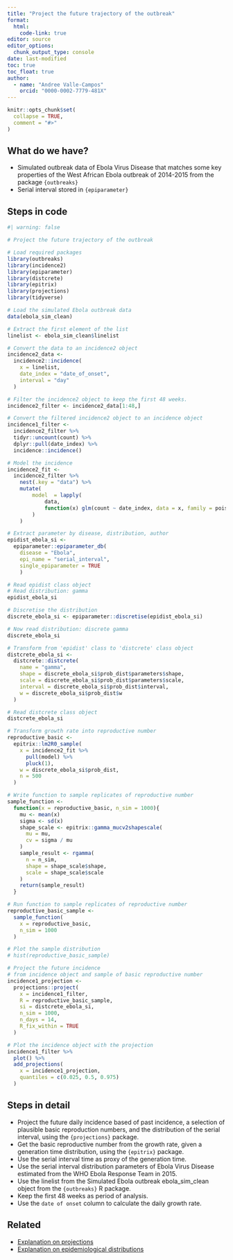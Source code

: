 ```yaml
---
title: "Project the future trajectory of the outbreak"
format: 
  html:
    code-link: true
editor: source
editor_options: 
  chunk_output_type: console
date: last-modified
toc: true
toc_float: true
author: 
  - name: "Andree Valle-Campos"
    orcid: "0000-0002-7779-481X"
---
```


```r
knitr::opts_chunk$set(
  collapse = TRUE,
  comment = "#>"
)
```

## What do we have?

- Simulated outbreak data of Ebola Virus Disease that matches some key properties of the West African Ebola outbreak of 2014-2015 from the package `{outbreaks}`
- Serial interval stored in `{epiparameter}`

## Steps in code

```r
#| warning: false

# Project the future trajectory of the outbreak

# Load required packages
library(outbreaks)
library(incidence2)
library(epiparameter)
library(distcrete)
library(epitrix)
library(projections)
library(tidyverse)

# Load the simulated Ebola outbreak data
data(ebola_sim_clean)

# Extract the first element of the list
linelist <- ebola_sim_clean$linelist

# Convert the data to an incidence2 object
incidence2_data <- 
  incidence2::incidence(
    x = linelist, 
    date_index = "date_of_onset",
    interval = "day"
  )

# Filter the incidence2 object to keep the first 48 weeks. 
incidence2_filter <- incidence2_data[1:48,]

# Convert the filtered incidence2 object to an incidence object
incidence1_filter <- 
  incidence2_filter %>% 
  tidyr::uncount(count) %>% 
  dplyr::pull(date_index) %>% 
  incidence::incidence()

# Model the incidence
incidence2_fit <- 
  incidence2_filter %>% 
    nest(.key = "data") %>% 
    mutate(
        model  = lapply(
            data,
            function(x) glm(count ~ date_index, data = x, family = poisson)
        )
    )

# Extract parameter by disease, distribution, author
epidist_ebola_si <- 
  epiparameter::epiparameter_db(
    disease = "Ebola",
    epi_name = "serial_interval",
    single_epiparameter = TRUE
    )

# Read epidist class object
# Read distribution: gamma
epidist_ebola_si

# Discretise the distribution
discrete_ebola_si <- epiparameter::discretise(epidist_ebola_si)

# Now read distribution: discrete gamma
discrete_ebola_si

# Transform from 'epidist' class to 'distcrete' class object
distcrete_ebola_si <- 
  distcrete::distcrete(
    name = "gamma",
    shape = discrete_ebola_si$prob_dist$parameters$shape,
    scale = discrete_ebola_si$prob_dist$parameters$scale,
    interval = discrete_ebola_si$prob_dist$interval,
    w = discrete_ebola_si$prob_dist$w
  )

# Read distcrete class object
distcrete_ebola_si

# Transform growth rate into reproductive number
reproductive_basic <- 
  epitrix::lm2R0_sample(
    x = incidence2_fit %>% 
      pull(model) %>% 
      pluck(1),
    w = discrete_ebola_si$prob_dist,
    n = 500
  )

# Write function to sample replicates of reproductive number
sample_function <- 
  function(x = reproductive_basic, n_sim = 1000){
    mu <- mean(x)
    sigma <- sd(x)
    shape_scale <- epitrix::gamma_mucv2shapescale(
      mu = mu, 
      cv = sigma / mu
    )
    sample_result <- rgamma(
      n = n_sim, 
      shape = shape_scale$shape, 
      scale = shape_scale$scale
    )
    return(sample_result)
  }

# Run function to sample replicates of reproductive number
reproductive_basic_sample <- 
  sample_function(
    x = reproductive_basic,
    n_sim = 1000
  )

# Plot the sample distribution
# hist(reproductive_basic_sample)

# Project the future incidence 
# from incidence object and sample of basic reproductive number
incidence1_projection <- 
  projections::project(
    x = incidence1_filter, 
    R = reproductive_basic_sample,
    si = distcrete_ebola_si, 
    n_sim = 1000, 
    n_days = 14, 
    R_fix_within = TRUE
  )

# Plot the incidence object with the projection
incidence1_filter %>% 
  plot() %>% 
  add_projections(
    x = incidence1_projection,
    quantiles = c(0.025, 0.5, 0.975)
  )
```

## Steps in detail

- Project the future daily incidence based of past incidence, a selection of plausible basic reproduction numbers, and the distribution of the serial interval, using the `{projections}` package.
- Get the basic reproductive number from the growth rate, given a generation time distribution, using the `{epitrix}` package.
- Use the serial interval time as proxy of the generation time.
- Use the serial interval distribution parameters of Ebola Virus Disease estimated from the WHO Ebola Response Team in 2015.
- Use the linelist from the Simulated Ebola outbreak ebola_sim_clean object from the `{outbreaks}` R package.
- Keep the first 48 weeks as period of analysis.
- Use the `date of onset` column to calculate the daily growth rate. 


## Related

- [Explanation on projections](https://www.reconlearn.org/post/projections.html)
- [Explanation on epidemiological distributions](https://www.reconlearn.org/slides/outbreak-statistics/outbreak-statistics.html#14)
